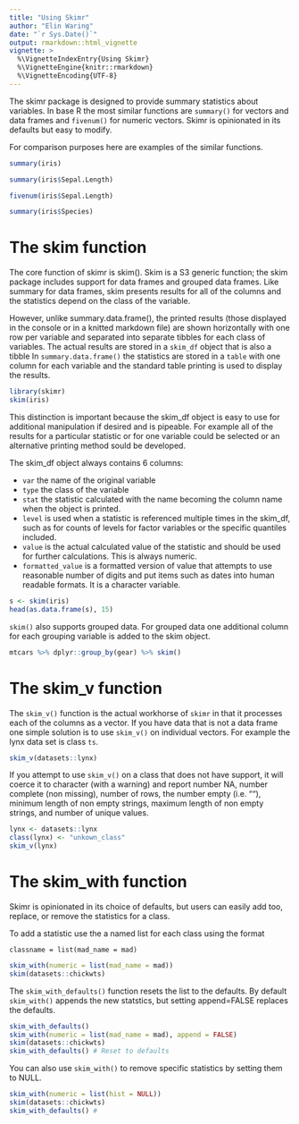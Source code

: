 ```yaml
---
title: "Using Skimr"
author: "Elin Waring"
date: "`r Sys.Date()`"
output: rmarkdown::html_vignette
vignette: >
  %\VignetteIndexEntry{Using Skimr}
  %\VignetteEngine{knitr::rmarkdown}
  %\VignetteEncoding{UTF-8}
---
```


The skimr package is designed to provide summary statistics about variables. In base R the
most similar functions are `summary()` for vectors and data frames and `fivenum()` for numeric 
vectors. Skimr is opinionated in its defaults but easy to modify.

For comparison purposes here are examples of the similar functions.

```r
summary(iris)
```
```r
summary(iris$Sepal.Length)
```
```r
fivenum(iris$Sepal.Length)
```
```r
summary(iris$Species)

```


# The skim function

The core function of skimr is skim().  Skim is a S3 generic function; the skim package 
includes support for data frames and grouped data frames. Like summary for data frames, skim
presents results for all of the columns and the statistics depend on the class of the variable.

However, unlike summary.data.frame(), the printed results (those displayed in the console
or in a knitted markdown file) are shown horizontally with one row per variable
and separated into separate tibbles for each class of variables.  The actual results are 
stored in a `skim_df` object that is also a tibble 
In `summary.data.frame()` the statistics are stored in a `table` with
one column for each variable and the standard table printing is used to display the results. 

```r
library(skimr)
skim(iris)
```

This distinction is important because the skim_df object is easy to use for additional manipulation
if desired and is pipeable. For example all of the results for a particular statistic or for one 
variable could be selected or an alternative printing method sould be developed.  

The skim_df object always contains 6 columns: 

 - `var` the name of the original variable
 - `type` the class of the variable
 - `stat` the statistic calculated with the name becoming the column name when the object is printed.
 - `level` is used when a statistic is referenced multiple times in the skim_df, such as for counts of levels for factor variables or the specific quantiles included.
 - `value` is the actual calculated value of the statistic and should be used for further calculations. This is always numeric.
 - `formatted_value` is a formatted version of value that attempts to use reasonable number of digits and put items such as dates into human readable formats. It is a character variable.
 

```r
s <- skim(iris)
head(as.data.frame(s), 15)
```


`skim()` also supports grouped data.  For grouped data one additional column for each grouping 
variable is added to the skim object.

```r
mtcars %>% dplyr::group_by(gear) %>% skim()

```

# The skim_v function

The `skim_v()` function is the actual workhorse of `skimr` in that it processes each of the columns 
as a vector.  If you have data that is not a data frame one simple solution is to use `skim_v()` 
on individual vectors. For example the lynx data set is class `ts`.

```r
skim_v(datasets::lynx)
```

If you attempt to use `skim_v()` on a class that does not have support, it will coerce it to 
character (with a warning) and report number NA, number complete (non missing), number of rows, the 
number empty (i.e. ""), minimum length of non empty strings, maximum length of non empty strings,
and number of unique values.
```r
lynx <- datasets::lynx
class(lynx) <- "unkown_class"
skim_v(lynx)
```

# The skim_with function

Skimr is opinionated in its choice of defaults, but users can easily add too, replace, or remove
the statistics for a class.   

To add a statistic use the a named list for each class using the format 
```
classname = list(mad_name = mad)
```
```r
skim_with(numeric = list(mad_name = mad))
skim(datasets::chickwts)
```

The `skim_with_defaults()` function resets the list to the defaults.   By default `skim_with()`
appends the new statstics, but setting append=FALSE replaces the defaults. 

```r
skim_with_defaults()
skim_with(numeric = list(mad_name = mad), append = FALSE)
skim(datasets::chickwts)
skim_with_defaults() # Reset to defaults
```
You can also use `skim_with()` to remove specific statistics by setting them to NULL.

```r
skim_with(numeric = list(hist = NULL))
skim(datasets::chickwts)
skim_with_defaults() #
```


